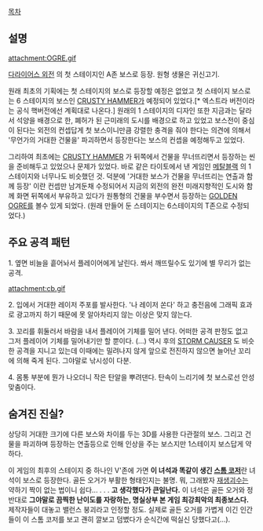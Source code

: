 [[목차]]
== 설명 ==
attachment:OGRE.gif

[[다라이어스 외전]] 의 첫 스테이지인 A존 보스로 등장. 원형 생물은 귀신고기.

원래 최초의 기획에는 첫 스테이지의 보스로 등장할 예정은 없었고 첫 스테이지 보스로는 6 스테이지의 보스인 [[CRUSTY HAMMER]]가 예정되어 있었다.[* 엑스트라 버전이라는 공식 핵버전에선 계획대로 나온다.] 원래의 1 스테이지의 디자인 또한 지금과는 달라서 석양을 배경으로 한, 폐허가 된 근미래의 도시를 배경으로 하고 있었고 보스전이 중심이 된다는 외전의 컨셉답게 첫 보스이니만큼 강렬한 충격을 줘야 한다는 의견에 의해서 '무언가의 거대한 건물을' 파괴하면서 등장한다는 보스의 컨셉을 예정해두고 있었다.

그리하여 최초에는 [[CRUSTY HAMMER]] 가 뒤쪽에서 건물을 무너뜨리면서 등장하는 씬을 준비해두고 있었으나 문제가 있었다. 바로 같은 타이토에서 낸 게임인 [[메탈블랙]] 의 1 스테이지와 너무나도 비슷했던 것. 덕분에 '거대한 보스가 건물을 무너뜨리는 연출과 함께 등장' 이란 컨셉만 남겨둔채 수정되어서 지금의 외전의 완전 미래지향적인 도시와 함께 화면 뒤쪽에서 부유하고 있다가 원통형의 건물을 부수면서 등장하는 [[GOLDEN OGRE]]를 볼수 있게 되었다. (원래 만들어 둔 스테이지는 6스테이지의 T존으로 수정되었다.)

== 주요 공격 패턴 ==

1. 옆면 비늘을 흩어놔서 플레이어에게 날린다. 쏴서 깨뜨릴수도 있기에 별 무리가 없는 공격.

attachment:cb.gif

2. 입에서 거대한 레이저 주포를 발사한다. '나 레이저 쏜다' 하고 충전음에 그래픽 효과로 광고까지 하기 때문에 못 알아차리지 않는 이상은 맞지 않는다.

3. 꼬리를 휘둘러서 바람을 내서 플레이어 기체를 밀어 낸다. 어떠한 공격 판정도 없고 그저 플레이어 기체를 밀어내기만 할 뿐이다. (...) 역시 후의 [[STORM CAUSER]] 도 비슷한 공격을 지니고 있는데 이때에는 밀려나지 않게 앞으로 전진하지 않으면 늘어난 꼬리에 의해 죽게 된다. 그야말로 낚시성이 다분.

4. 몸통 부분에 뭔가 나오더니 작은 탄알을 뿌려댄다.
탄속이 느리기에 첫 보스로선 안성맞춤이다.

== 숨겨진 진실? ==
상당히 거대한 크기에 다른 보스와 차이를 두는 3D를 사용한 다관절의 보스. 그리고 건물을 파괴하며 등장하는 연출등으로 인해 인상을 주는 보스지만 1스테이지 보스답게 약하다.

이 게임의 최후의 스테이지 중 하나인 V'존에 가면 '''이 녀석과 똑같이 생긴 [[스톰 코저]]'''란 녀석이 보스로 등장한다. 골든 오거가 부활한 형태인지는 불명. 뭐, 그래봤자 [[재생괴수]]는 약하기 짝이 없는 법이니 쉽다...
.
.
.
'''고 생각했다가 큰일난다.''' 이 녀석은 골든 오거와 정 반대로 '''그야말로 끔찍한 난이도를 자랑하는, 명실상부 본 게임 최강최악의 최종보스다.''' 제작자들이 대놓고 밸런스 붕괴라고 인정할 정도.
실제로 골든 오거를 가볍게 이긴 인간들이 이 스톰 코저를 보고 괜히 깔보고 덤볐다가 순식간에 떡실신 당했다고(...).
